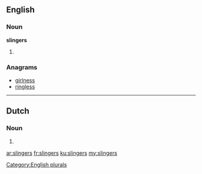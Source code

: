 ==English==

===Noun===
'''slingers'''

# {{plural of|slinger}}

===Anagrams===
* [[girlness#English|girlness]]
* [[ringless#English|ringless]]

[[Category:English plurals]]
----

==Dutch==

===Noun===
{{head|nl}}
# {{nl-noun-form|pl=1|slinger}}

[[ar:slingers]]
[[fr:slingers]]
[[ku:slingers]]
[[my:slingers]]